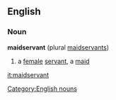 ==English==
===Noun===
[[Category:English nouns]]
'''maidservant''' (plural [[maidservants]])
#a [[female]] [[servant]], a [[maid]]

[[it:maidservant]]